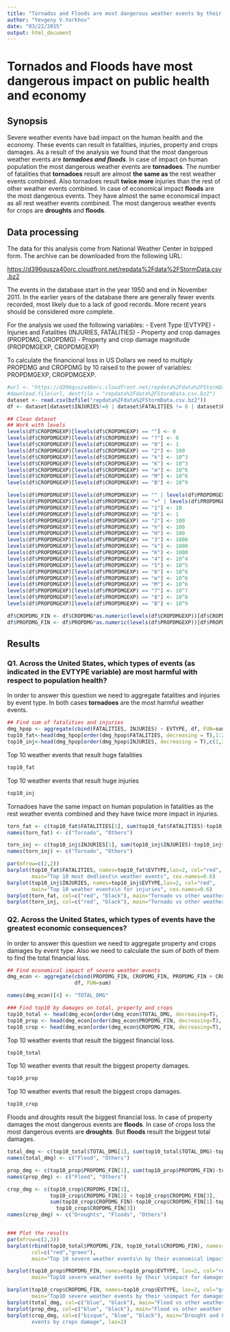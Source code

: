 ```yaml
---
title: "Tornados and Floods are most dangerous weather events by their impact on public health and economy"
author: "Yevgeny V.Yorkhov"
date: "03/22/2015"
output: html_document
---
```


# Tornados and Floods have most dangerous impact on public health and economy

## Synopsis
Severe weather events have bad impact on the human health and the economy.
These events can result in fatalities, injuries, property and crops damages.
As a result of the analysis we found that the most dangerous weather events are ***tornadoes and floods***.
In case of impact on human population the most dangerous weather events are **tornadoes**.
The number of fatalities that **tornadoes** result are almost **the same as** the rest weather events combined.
Also tornadoes result **twice more** injuries than the rest of other weather events combined.
In case of economical impact **floods** are the most dangerous events. 
They have almost the same economical impact as all rest weather events combined.
The most dangerous weather events for crops are **droughts** and **floods**.

## Data processing
The data for this analysis come from National Weather Center in bzipped form. The archive can be downloaded from the following URL:

[https://d396qusza40orc.cloudfront.net/repdata%2Fdata%2FStormData.csv.bz2](https://d396qusza40orc.cloudfront.net/repdata%2Fdata%2FStormData.csv.bz2) 

The events in the database start in the year 1950 and end in November 2011. In the earlier years of the database there are generally fewer events recorded, most likely due to a lack of good records. More recent years should be considered more complete.

For the analysis we used the following variables:
- Event Type (EVTYPE)
- Injuries and Fatalities (INJURIES, FATALITIES)
- Property and crop damages (PROPDMG, CROPDMG)
- Property and crop damage magnitude (PROPDMGEXP, CROPDMGEXP)

To calculate the financional loss in US Dollars we need to multiply PROPDMG and CROPDMG by 10 raised to the power of variables: PROPDMGEXP, CROPDMGEXP. 

```r
#url <- "https://d396qusza40orc.cloudfront.net/repdata%2Fdata%2FStormData.csv.bz2"
#download.file(url, destfile = "repdata%2Fdata%2FStormData.csv.bz2")
dataset <- read.csv(bzfile("repdata%2Fdata%2FStormData.csv.bz2"))
df <- dataset[dataset$INJURIES!=0 | dataset$FATALITIES != 0 | dataset$PROPDMG != 0 | dataset$CROPDMG != 0, ]

## Clean dataset
## Work with levels
levels(df$CROPDMGEXP)[levels(df$CROPDMGEXP) == ""] <- 0
levels(df$CROPDMGEXP)[levels(df$CROPDMGEXP) == "?"] <- 0
levels(df$CROPDMGEXP)[levels(df$CROPDMGEXP) == "0"] <- 1
levels(df$CROPDMGEXP)[levels(df$CROPDMGEXP) == "2"] <- 100
levels(df$CROPDMGEXP)[levels(df$CROPDMGEXP) == "k"] <- 10^3
levels(df$CROPDMGEXP)[levels(df$CROPDMGEXP) == "K"] <- 10^3
levels(df$CROPDMGEXP)[levels(df$CROPDMGEXP) == "m"] <- 10^6
levels(df$CROPDMGEXP)[levels(df$CROPDMGEXP) == "M"] <- 10^6
levels(df$CROPDMGEXP)[levels(df$CROPDMGEXP) == "B"] <- 10^9

levels(df$PROPDMGEXP)[levels(df$PROPDMGEXP) == "" | levels(df$PROPDMGEXP) == "?"] <- 0
levels(df$PROPDMGEXP)[levels(df$PROPDMGEXP) == "+" | levels(df$PROPDMGEXP) == "-"] <- 0
levels(df$PROPDMGEXP)[levels(df$PROPDMGEXP) == "1"] <- 10
levels(df$PROPDMGEXP)[levels(df$PROPDMGEXP) == "0"] <- 1
levels(df$PROPDMGEXP)[levels(df$PROPDMGEXP) == "2"] <- 100 
levels(df$PROPDMGEXP)[levels(df$PROPDMGEXP) == "h"] <- 100
levels(df$PROPDMGEXP)[levels(df$PROPDMGEXP) == "H"] <- 100
levels(df$PROPDMGEXP)[levels(df$PROPDMGEXP) == "3"] <- 1000
levels(df$PROPDMGEXP)[levels(df$PROPDMGEXP) == "k"] <- 1000
levels(df$PROPDMGEXP)[levels(df$PROPDMGEXP) == "K"] <- 1000
levels(df$PROPDMGEXP)[levels(df$PROPDMGEXP) == "4"] <- 10^4
levels(df$PROPDMGEXP)[levels(df$PROPDMGEXP) == "5"] <- 10^5
levels(df$PROPDMGEXP)[levels(df$PROPDMGEXP) == "6"] <- 10^6 
levels(df$PROPDMGEXP)[levels(df$PROPDMGEXP) == "m"] <- 10^6
levels(df$PROPDMGEXP)[levels(df$PROPDMGEXP) == "M"] <- 10^6
levels(df$PROPDMGEXP)[levels(df$PROPDMGEXP) == "7"] <- 10^7
levels(df$PROPDMGEXP)[levels(df$PROPDMGEXP) == "8"] <- 10^8
levels(df$PROPDMGEXP)[levels(df$PROPDMGEXP) == "B"] <- 10^9

df$CROPDMG_FIN <- df$CROPDMG*as.numeric(levels(df$CROPDMGEXP))[df$CROPDMGEXP]
df$PROPDMG_FIN <- df$PROPDMG*as.numeric(levels(df$PROPDMGEXP))[df$PROPDMGEXP]
```

## Results
### Q1. Across the United States, which types of events (as indicated in the EVTYPE variable) are most harmful with respect to population health?

In order to answer this question we need to aggregate fatalities and injuries by event type. In both cases **tornadoes** are the most harmful weather events.

```r
## Find sum of fatalities and injuries 
dmg_hpop <- aggregate(cbind(FATALITIES, INJURIES) ~ EVTYPE, df, FUN=sum)
top10_fat<-head(dmg_hpop[order(dmg_hpop$FATALITIES, decreasing = T),1:2], n=10)
top10_inj<-head(dmg_hpop[order(dmg_hpop$INJURIES, decreasing = T),c(1,3)], n=10)
```

Top 10 weather events that result huge fatalities
```r
top10_fat
```

Top 10 weather events that result huge injuries
```r
top10_inj
```

Tornadoes have the same impact on human population in fatalities as the rest weather events combined and they have twice more impact in injuries.

```r
torn_fat <- c(top10_fat$FATALITIES[1], sum(top10_fat$FATALITIES)-top10_fat$FATALITIES[1])
names(torn_fat) <- c("Tornado", "Others")

torn_inj <- c(top10_inj$INJURIES[1], sum(top10_inj$INJURIES)-top10_inj$INJURIES[1])
names(torn_inj) <- c("Tornado", "Others")

par(mfrow=c(2,2))
barplot(top10_fat$FATALITIES, names=top10_fat$EVTYPE,las=2, col="red", 
        main="Top 10 most dedliest\n weather events", cex.names=0.6)
barplot(top10_inj$INJURIES, names=top10_inj$EVTYPE,las=2, col="red", 
        main="Top 10 weather events\n for injuries", cex.names=0.6)
barplot(torn_fat, col=c("red", "black"), main="Tornado vs other weather \n events fatalities")
barplot(torn_inj, col=c("red", "black"), main="Tornado vs other weather \n events injuries")

```

### Q2. Across the United States, which types of events have the greatest economic consequences?

In order to answer this question we need to aggregate property and crops damages by event type. Also we need 
to calculate the sum of both of them to find the total financial loss.

```r
## Find economical impact of severe weather events
dmg_econ <- aggregate(cbind(PROPDMG_FIN, CROPDMG_FIN, PROPDMG_FIN + CROPDMG_FIN) ~ EVTYPE, 
                      df, FUN=sum)

names(dmg_econ)[4] <- "TOTAL_DMG"

### Find top10 by damages on total, property and crops
top10_total <- head(dmg_econ[order(dmg_econ$TOTAL_DMG, decreasing=T), ], n=10)
top10_prop <- head(dmg_econ[order(dmg_econ$PROPDMG_FIN, decreasing=T), c(1,2)], n=10)
top10_crop <- head(dmg_econ[order(dmg_econ$CROPDMG_FIN, decreasing=T), c(1,3)], n=10)
```

Top 10 weather events that result the biggest financial loss.
```r
top10_total
```

Top 10 weather events that result the biggest property damages.
```r
top10_prop
```

Top 10 weather events that result the biggest crops damages.
```r
top10_crop
```

Floods and droughts result the biggest financial loss. In case of property damages the most 
dangerous events are **floods**. In case of crops loss the most dangerous events are **droughts**.
But **floods** result the biggest total damages.

```r
total_dmg <- c(top10_total$TOTAL_DMG[1], sum(top10_total$TOTAL_DMG)-top10_total$TOTAL_DMG[1])
names(total_dmg) <- c("Flood", "Others")

prop_dmg <- c(top10_prop$PROPDMG_FIN[1], sum(top10_prop$PROPDMG_FIN)-top10_prop$PROPDMG_FIN[1])
names(prop_dmg) <- c("Flood", "Others")

crop_dmg <- c(top10_crop$CROPDMG_FIN[1], 
              top10_crop$CROPDMG_FIN[2] + top10_crop$CROPDMG_FIN[3], 
              sum(top10_crop$CROPDMG_FIN)-top10_crop$CROPDMG_FIN[1]-top10_crop$CROPDMG_FIN[2]-
                top10_crop$CROPDMG_FIN[3])
names(crop_dmg) <- c("Droughts", "Floods", "Others")


### Plot the results
par(mfrow=c(2,3))
barplot(rbind(top10_total$PROPDMG_FIN, top10_total$CROPDMG_FIN), names=top10_total$EVTYPE, las=2, 
        col=c("red","green"), 
        main="Top 10 severe weather events\n by their economical impact", cex.names=0.6)

barplot(top10_prop$PROPDMG_FIN, names=top10_prop$EVTYPE, las=2, col="red", 
        main="Top10 severe weather events by their \nimpact for damages on property", cex.names=0.6)

barplot(top10_crop$CROPDMG_FIN, names=top10_crop$EVTYPE, las=2, col="green", 
        main="Top10 severe weather events by their \nimpact for damages on crops", cex.names=0.6)
barplot(total_dmg, col=c("blue", "black"), main="Flood vs other weather \n events by total economical damage")
barplot(prop_dmg, col=c("blue", "black"), main="Flood vs other weather \n events by property damage")
barplot(crop_dmg, col=c("bisque", "blue", "black"), main="Drought and Floods vs other weather \n
        events by crops damage", las=2)

```
